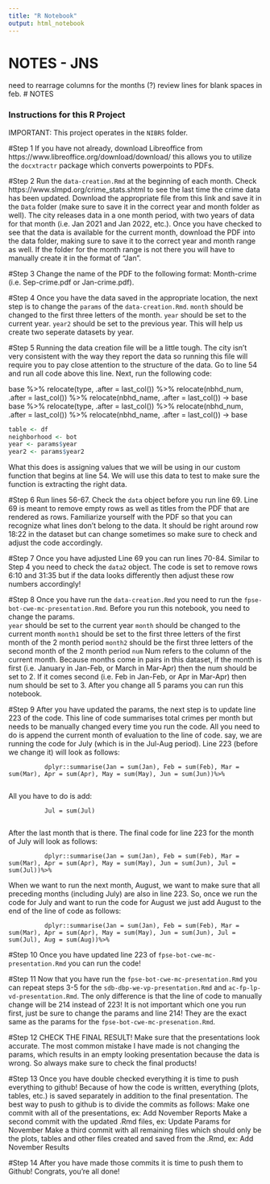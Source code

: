 ```yaml
---
title: "R Notebook"
output: html_notebook
---
```


# NOTES - JNS
need to rearrage columns for the months (?)
review lines for blank spaces in feb.
# NOTES

### Instructions for this R Project
IMPORTANT: This project operates in the `NIBRS` folder.

#Step 1
If you have not already, download Libreoffice from https://www.libreoffice.org/download/download/ this allows you to utilize the `docxtractr` package which converts powerpoints to PDFs.

#Step 2
Run the `data-creation.Rmd` at the beginning of each month. Check https://www.slmpd.org/crime_stats.shtml to see the last time the crime data has been updated. Download the appropriate file from this link and save it in the `Data` folder (make sure to save it in the correct year and month folder as well). The city releases data in a one month period, with two years of data for that month (i.e. Jan 2021 and Jan 2022, etc.). Once you have checked to see that the data is available for the current month, download the PDF into the data folder, making sure to save it to the correct year and month range as well. If the folder for the month range is not there you will have to manually create it in the format of "Jan".

#Step 3
Change the name of the PDF to the following format: Month-crime (i.e. Sep-crime.pdf or Jan-crime.pdf).

#Step 4
Once you have the data saved in the appropriate location, the next step is to change the `params` of the `data-creation.Rmd`. 
          `month` should be changed to the first three letters of the month.
          `year` should be set to the current year.
          `year2` should be set to the previous year. This will help us create two seperate datasets by year.
          
#Step 5
Running the data creation file will be a little tough. The city isn't very consistent with the way they report the data so running this file will require you to pay close attention to the structure of the data. Go to line 54 and run all code above this line. Next, run the following code:

  base %>%
    relocate(type, .after = last_col()) %>%
    relocate(nbhd_num, .after = last_col()) %>%
    relocate(nbhd_name, .after = last_col()) -> base
  base %>%
    relocate(type, .after = last_col()) %>%
    relocate(nbhd_num, .after = last_col()) %>%
    relocate(nbhd_name, .after = last_col()) -> base

```r
table <- df
neighborhood <- bot
year <- params$year
year2 <- params$year2
```

What this does is assigning values that we will be using in our custom function that begins at line 54. We will use this data to test to make sure the function is extracting the right data.

#Step 6
Run lines 56-67. Check the `data` object before you run line 69. Line 69 is meant to remove empty rows as well as titles from the PDF that are rendered as rows. Familiarize yourself with the PDF so that you can recognize what lines don't belong to the data. It should be right around row 18:22 in the dataset but can change sometimes so make sure to check and adjust the code accordingly.

#Step 7
Once you have adjusted Line 69 you can run lines 70-84. Similar to Step 4 you need to check the `data2` object. The code is set to remove rows 6:10 and 31:35 but if the data looks differently then adjust these row numbers accordingly!

#Step 8
Once you have run the `data-creation.Rmd` you need to run the `fpse-bot-cwe-mc-presentation.Rmd`. Before you run this notebook, you need to change the params.  
          `year` should be set to the current year
          `month` should be changed to the current month
          `month1` should be set to the first three letters of the first month of the 2 month period
          `month2` should be the first three letters of the second month of the 2 month period
          `num` Num refers to the column of the current month. Because months come in pairs in this dataset, if the month is first (i.e. January in Jan-Feb, or March in Mar-Apr) then the num should be set to 2. If it comes second (i.e. Feb in Jan-Feb, or Apr in Mar-Apr) then num should be set to 3.
After you change all 5 params you can run this notebook. 

#Step 9
After you have updated the params, the next step is to update line 223 of the code. This line of code summarises total crimes per month but needs to be manually changed every time you run the code. All you need to do is append the current month of evaluation to the line of code. say, we are running the code for July (which is in the Jul-Aug period). Line 223 (before we change it) will look as follows:

              dplyr::summarise(Jan = sum(Jan), Feb = sum(Feb), Mar = sum(Mar), Apr = sum(Apr), May = sum(May), Jun = sum(Jun))%>%
              
All you have to do is add:
            
              Jul = sum(Jul)
              
After the last month that is there. The final code for line 223 for the month of July will look as follows:

              dplyr::summarise(Jan = sum(Jan), Feb = sum(Feb), Mar = sum(Mar), Apr = sum(Apr), May = sum(May), Jun = sum(Jun), Jul = sum(Jul))%>%

When we want to run the next month, August, we want to make sure that all preceding months (including July) are also in line 223. So, once we run the code for July and want to run the code for August we just add August to the end of the line of code as follows:

              dplyr::summarise(Jan = sum(Jan), Feb = sum(Feb), Mar = sum(Mar), Apr = sum(Apr), May = sum(May), Jun = sum(Jun), Jul = sum(Jul), Aug = sum(Aug))%>%

#Step 10
Once you have updated line 223 of `fpse-bot-cwe-mc-presentation.Rmd` you can run the code!

#Step 11
Now that you have run the `fpse-bot-cwe-mc-presentation.Rmd` you can repeat steps 3-5 for the `sdb-dbp-we-vp-presentation.Rmd` and `ac-fp-lp-vd-presentation.Rmd`. The only difference is that the line of code to manually change will be 214 instead of 223! It is not important which one you run first, just be sure to change the params and line 214! They are the exact same as the params for the `fpse-bot-cwe-mc-presenation.Rmd`. 

#Step 12
CHECK THE FINAL RESULT! Make sure that the presentations look accurate. The most common mistake I have made is not changing the params, which results in an empty looking presentation because the data is wrong. So always make sure to check the final products!

#Step 13
Once you have double checked everything it is time to push everything to github! Because of how the code is written, everything (plots, tables, etc.) is saved separately in addition to the final presentation. The best way to push to github is to divide the commits as follows:
          Make one commit with all of the presentations, ex: Add November Reports
          Make a second commit with the updated .Rmd files, ex: Update Params for November
          Make a third commit with all remaining files which should only be the plots, tables and other files created and saved from the .Rmd, ex: Add November Results
          
#Step 14
After you have made those commits it is time to push them to Github! Congrats, you're all done!